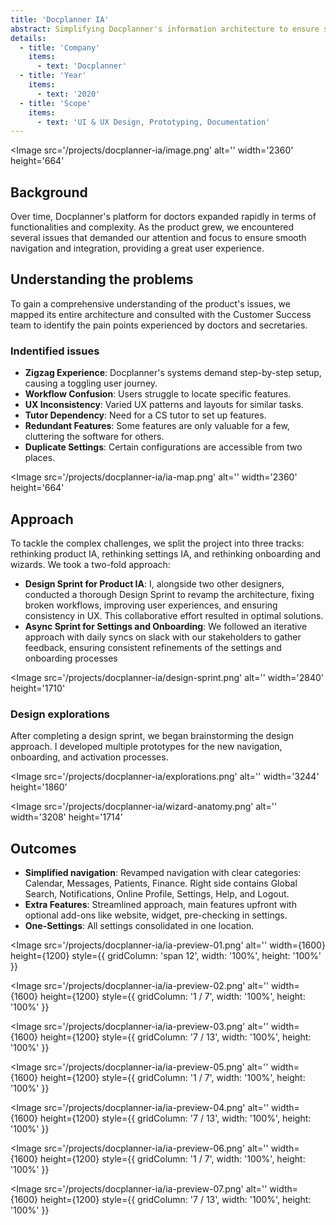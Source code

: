 ```yaml
---
title: 'Docplanner IA'
abstract: Simplifying Docplanner's information architecture to ensure smooth and easy to understand experience for doctors.
details:
  - title: 'Company'
    items:
      - text: 'Docplanner'
  - title: 'Year'
    items:
      - text: '2020'
  - title: 'Scope'
    items:
      - text: 'UI & UX Design, Prototyping, Documentation'
---
```


<Image
  src='/projects/docplanner-ia/image.png'
  alt=''
  width='2360'
  height='664'
></Image>

## Background

Over time, Docplanner's platform for doctors expanded rapidly in terms of functionalities and complexity. As the product grew, we encountered several issues that demanded our attention and focus to ensure smooth navigation and integration, providing a great user experience.

## Understanding the problems

To gain a comprehensive understanding of the product's issues, we mapped its entire architecture and consulted with the Customer Success team to identify the pain points experienced by doctors and secretaries.

### Indentified issues

- **Zigzag Experience**: Docplanner's systems demand step-by-step setup, causing a toggling user journey.
- **Workflow Confusion**: Users struggle to locate specific features.
- **UX Inconsistency**: Varied UX patterns and layouts for similar tasks.
- **Tutor Dependency**: Need for a CS tutor to set up features.
- **Redundant Features**: Some features are only valuable for a few, cluttering the software for others.
- **Duplicate Settings**: Certain configurations are accessible from two places.

<Image
  src='/projects/docplanner-ia/ia-map.png'
  alt=''
  width='2360'
  height='664'
></Image>

## Approach

To tackle the complex challenges, we split the project into three tracks: rethinking product IA, rethinking settings IA, and rethinking onboarding and wizards. We took a two-fold approach:

- **Design Sprint for Product IA**: I, alongside two other designers, conducted a thorough Design Sprint to revamp the architecture, fixing broken workflows, improving user experiences, and ensuring consistency in UX. This collaborative effort resulted in optimal solutions.
- **Async Sprint for Settings and Onboarding**: We followed an iterative approach with daily syncs on slack with our stakeholders to gather feedback, ensuring consistent refinements of the settings and onboarding processes

<Image
  src='/projects/docplanner-ia/design-sprint.png'
  alt=''
  width='2840'
  height='1710'
></Image>

### Design explorations

After completing a design sprint, we began brainstorming the design approach. I developed multiple prototypes for the new navigation, onboarding, and activation processes.

<Image
  src='/projects/docplanner-ia/explorations.png'
  alt=''
  width='3244'
  height='1860'
></Image>

<Image
  src='/projects/docplanner-ia/wizard-anatomy.png'
  alt=''
  width='3208'
  height='1714'
></Image>

## Outcomes

- **Simplified navigation**: Revamped navigation with clear categories: Calendar, Messages, Patients, Finance. Right side contains Global Search, Notifications, Online Profile, Settings, Help, and Logout.
- **Extra Features**: Streamlined approach, main features upfront with optional add-ons like website, widget, pre-checking in settings.
- **One-Settings**: All settings consolidated in one location.

<Image
  src='/projects/docplanner-ia/ia-preview-01.png'
  alt=''
  width={1600}
  height={1200}
  style={{ gridColumn: 'span 12', width: '100%', height: '100%' }}
></Image>
<Image
  src='/projects/docplanner-ia/ia-preview-02.png'
  alt=''
  width={1600}
  height={1200}
  style={{ gridColumn: '1 / 7', width: '100%', height: '100%' }}
></Image>
<Image
  src='/projects/docplanner-ia/ia-preview-03.png'
  alt=''
  width={1600}
  height={1200}
  style={{ gridColumn: '7 / 13', width: '100%', height: '100%' }}
></Image>
<Image
  src='/projects/docplanner-ia/ia-preview-05.png'
  alt=''
  width={1600}
  height={1200}
  style={{ gridColumn: '1 / 7', width: '100%', height: '100%' }}
></Image>
<Image
  src='/projects/docplanner-ia/ia-preview-04.png'
  alt=''
  width={1600}
  height={1200}
  style={{ gridColumn: '7 / 13', width: '100%', height: '100%' }}
></Image>

<Image
  src='/projects/docplanner-ia/ia-preview-06.png'
  alt=''
  width={1600}
  height={1200}
  style={{ gridColumn: '1 / 7', width: '100%', height: '100%' }}
></Image>
<Image
  src='/projects/docplanner-ia/ia-preview-07.png'
  alt=''
  width={1600}
  height={1200}
  style={{ gridColumn: '7 / 13', width: '100%', height: '100%' }}
></Image>
